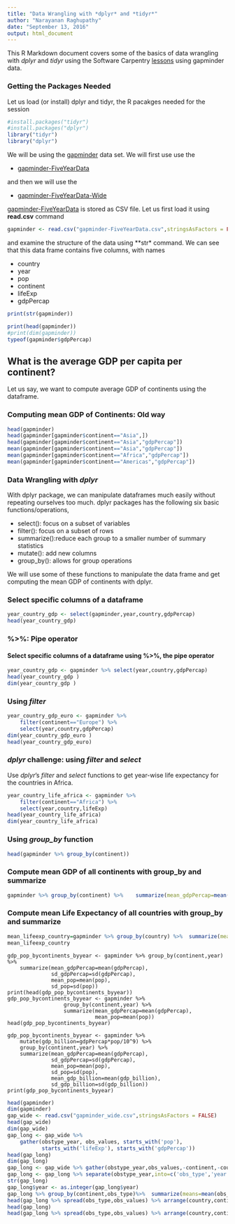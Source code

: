 ```yaml
---
title: "Data Wrangling with *dplyr* and *tidyr*"
author: "Narayanan Raghupathy"
date: "September 13, 2016"
output: html_document
---
```


This R Markdown document covers some of the basics of data wrangling with *dplyr* and *tidyr* using the Software Carpentry [lessons](http://swcarpentry.github.io/r-novice-gapminder/) using gapminder data.

### Getting the Packages Needed

Let us load (or install) dplyr and tidyr, the R pacakges needed for the session

```r
#install.packages("tidyr")
#install.packages("dplyr")
library("tidyr")
library("dplyr")
```

We will be using the [gapminder](https://www.gapminder.org/) data set. We will first use use the  

*  [gapminder-FiveYearData](https://raw.githubusercontent.com/resbaz/r-novice-gapminder-files/master/data/gapminder-FiveYearData.csv)


and then we will use the 

* [gapminder-FiveYearData-Wide](https://raw.githubusercontent.com/rachelss/r-novice-gapminder/gh-pages/data/gapminder_wide.csv)

[gapminder-FiveYearData](https://raw.githubusercontent.com/resbaz/r-novice-gapminder-files/master/data/gapminder-FiveYearData.csv) is stored as CSV file. Let us first load it using **read.csv** command 
 
```r
gapminder <- read.csv("gapminder-FiveYearData.csv",stringsAsFactors = FALSE)
```

and examine the structure of the data using **str* command. We can see that this data frame contains five columns, with names

* country
* year
* pop
* continent
* lifeExp
* gdpPercap

```r
print(str(gapminder))
```

```r
print(head(gapminder))
#print(dim(gapminder))
typeof(gapminder$gdpPercap)
```

## What is the average GDP per capita per continent?

Let us say, we want to compute average GDP of continents using the dataframe.

### Computing mean GDP of Continents: Old way


```r
head(gapminder)
head(gapminder[gapminder$continent=="Asia",])
head(gapminder[gapminder$continent=="Asia","gdpPercap"])
mean(gapminder[gapminder$continent=="Asia","gdpPercap"])
mean(gapminder[gapminder$continent=="Africa","gdpPercap"])
mean(gapminder[gapminder$continent=="Americas","gdpPercap"])
```

### Data Wrangling with *dplyr*

With dplyr package, we can manipulate dataframes much easily without repeating ourselves too much. dplyr packages has the following six basic functions/operations,

* select():  focus on a subset of variables
* filter():  focus on a subset of rows
* summarize():reduce each group to a smaller number of summary statistics
* mutate(): add new columns
* group_by(): allows for group operations

We will use some of these functions to manipulate the data frame and get computing the mean GDP of continents with dplyr.  

### Select specific columns of a dataframe

```r
year_country_gdp <- select(gapminder,year,country,gdpPercap) 
head(year_country_gdp)
```

### %>%: Pipe operator
#### Select specific columns of a dataframe using %>%, the pipe operator

```r
year_country_gdp <- gapminder %>% select(year,country,gdpPercap)
head(year_country_gdp )
dim(year_country_gdp )
```

### Using *filter*

```r
year_country_gdp_euro <- gapminder %>%  
    filter(continent=="Europe") %>%
    select(year,country,gdpPercap)
dim(year_country_gdp_euro )
head(year_country_gdp_euro)
```
### *dplyr* challenge: using *filter* and *select*

Use *dplyr*'s *filter* and *select* functions to get year-wise life expectancy for the countries in Africa.

```r
year_country_life_africa <- gapminder %>%  
    filter(continent=="Africa") %>%
    select(year,country,lifeExp)
head(year_country_life_africa)
dim(year_country_life_africa)
```

### Using *group_by* function

```r
head(gapminder %>% group_by(continent))
```

### Compute mean GDP of all continents with group_by and summarize

```r
gapminder %>% group_by(continent) %>%    summarize(mean_gdpPercap=mean(gdpPercap))
```

### Compute mean Life Expectancy of all countries with group_by and summarize

```r
mean_lifeexp_country=gapminder %>% group_by(country) %>%  summarize(mean_lifeExp=mean(lifeExp))
mean_lifeexp_country
```

```r_dplyr_example_group_by_2
gdp_pop_bycontinents_byyear <- gapminder %>% group_by(continent,year) %>%
    summarize(mean_gdpPercap=mean(gdpPercap),
              sd_gdpPercap=sd(gdpPercap),
              mean_pop=mean(pop),
              sd_pop=sd(pop))
print(head(gdp_pop_bycontinents_byyear))
gdp_pop_bycontinents_byyear <- gapminder %>% 
                  group_by(continent,year) %>%
                  summarize(mean_gdpPercap=mean(gdpPercap),
                            mean_pop=mean(pop))
head(gdp_pop_bycontinents_byyear)
```

```r_example3
gdp_pop_bycontinents_byyear <- gapminder %>%
    mutate(gdp_billion=gdpPercap*pop/10^9) %>%
    group_by(continent,year) %>%
    summarize(mean_gdpPercap=mean(gdpPercap),
              sd_gdpPercap=sd(gdpPercap),
              mean_pop=mean(pop),
              sd_pop=sd(pop),
              mean_gdp_billion=mean(gdp_billion),
              sd_gdp_billion=sd(gdp_billion))
print(gdp_pop_bycontinents_byyear)
```


```r
head(gapminder)
dim(gapminder)
gap_wide <- read.csv("gapminder_wide.csv",stringsAsFactors = FALSE)
head(gap_wide)
dim(gap_wide)
gap_long <- gap_wide %>%
    gather(obstype_year, obs_values, starts_with('pop'),
           starts_with('lifeExp'), starts_with('gdpPercap'))
head(gap_long)
dim(gap_long)
gap_long <- gap_wide %>% gather(obstype_year,obs_values,-continent,-country)
gap_long <- gap_long %>% separate(obstype_year,into=c('obs_type','year'),sep="_")
str(gap_long)
gap_long$year <- as.integer(gap_long$year)
gap_long %>% group_by(continent,obs_type)%>%  summarize(means=mean(obs_values))
head(gap_long %>% spread(obs_type,obs_values) %>% arrange(country,continent,year))
head(gap_long)
head(gap_long %>% spread(obs_type,obs_values) %>% arrange(country,continent,year))
```
